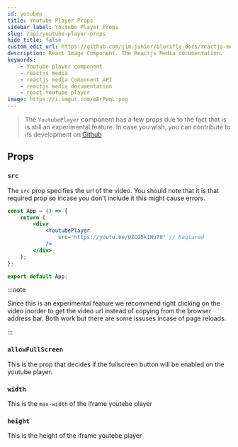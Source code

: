 ```yaml
---
id: yotubep
title: Youtube Player Props
sidebar_label: Youtube Player Props
slug: /api/youtube-player-props
hide_title: false
custom_edit_url: https://github.com/jim-junior/blurifly-docs/reactjs-media/youtubep.mdx
description: React Image Component. The Reactjs Media documentation.
keywords:
    - Youtube player component
    - reactjs media
    - reactjs media Component API
    - reactjs media documentation
    - react Youtube player
image: https://i.imgur.com/mErPwqL.png
---
```


> The `YoutubePlayer` component has a few props due to the fact that is is still an experimental feature. In case you wish, you can contribute to its development on [Github](https://guthub.com/jim-junior/reactjs-media "Contribute")

## Props

### `src`

The `src` prop specifies the url of the video. You should note that it is that required prop so incase you don't include it this might cause errors.

```jsx {5}
const App = () => {
	return (
		<div>
			<YoutubePlayer
				src="https://youtu.be/UZCO5k1Nu70" // Reqiured
			/>
		</div>
	);
};

export default App;
```

:::note

Since this is an experimental feature we recommend right clicking on the video inorder to get the video url instead of copying from the browser address bar. Both work but there are some issuses incase of page reloads.

:::

### `allowFullScreen`

This is the prop that decides if the fullscreen button will be enabled on the youtube player.

### `width`

This is the `max-width` of the iframe youtebe player

### `height`

This is the height of the iframe youtebe player
